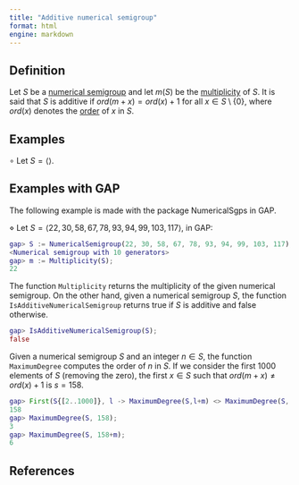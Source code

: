```yaml
---
title: "Additive numerical semigroup"
format: html
engine: markdown
---
```


<!--  -->

## Definition

Let $S$ be a [numerical semigroup](../Basic-concepts/Numerical-semigroup.qmd) and let $m(S)$ be the [multiplicity](../Basic-concepts/Multiplicity.qmd) of $S$. It is said that $S$ is additive if $ord(m+x) = ord(x) + 1$ for all $x \in S \setminus \{0\}$, where $ord(x)$ denotes the [order](../Fact-and-div/Order-of-an-element.qmd) of $x$ in $S$.

## Examples

$\circ$ Let $S = \langle \rangle$.


## Examples with GAP

The following example is made with the package NumericalSgps in GAP.

$\diamond$ Let $S = \langle 22, 30, 58, 67, 78, 93, 94, 99, 103, 117 \rangle$, in GAP:

```gap
gap> S := NumericalSemigroup(22, 30, 58, 67, 78, 93, 94, 99, 103, 117);
<Numerical semigroup with 10 generators>
gap> m := Multiplicity(S);
22
```

The function `Multiplicity` returns the multiplicity of the given numerical semigroup. On the other hand, given a numerical semigroup $S$, the function `IsAdditiveNumericalSemigroup` returns true if $S$ is additive and false otherwise.

```gap
gap> IsAdditiveNumericalSemigroup(S);
false
```

Given a numerical semigroup $S$ and an integer $n \in S$, the function `MaximumDegree` computes the order of $n$ in $S$. If we consider the first $1000$ elements of $S$ (removing the zero), the first $x \in S$ such that $ord(m + x) \ne ord(x) + 1$ is $s = 158$.

```gap
gap> First(S{[2..1000]}, l -> MaximumDegree(S,l+m) <> MaximumDegree(S, l) + 1);
158
gap> MaximumDegree(S, 158);
3
gap> MaximumDegree(S, 158+m);
6
```



## References


